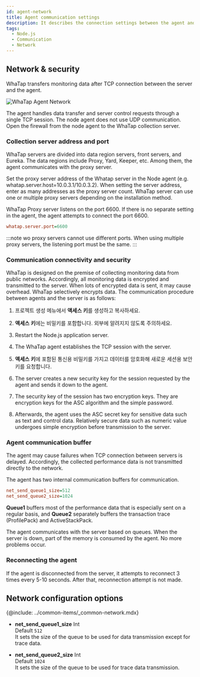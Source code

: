 ```yaml
---
id: agent-network
title: Agent communication settings
description: It describes the connection settings between the agent and the server.
tags:
  - Node.js
  - Communication
  - Network
---
```


## Network & security

WhaTap transfers monitoring data after TCP connection between the server and the agent.

![WhaTap Agent Network](https://img.whatap.io/media/agent_node/agent_net.png)

The agent handles data transfer and server control requests through a single TCP session. The node agent does not use UDP communication. Open the firewall from the node agent to the WhaTap collection server.

### Collection server address and port

WhaTap servers are divided into data region servers, front servers, and Eureka. The data regions include Proxy, Yard, Keeper, etc. Among them, the agent communicates with the proxy server.

Set the proxy server address of the Whatap server in the Node agent (e.g. whatap.server.host=10.0.3.1/10.0.3.2). When setting the server address, enter as many addresses as the proxy server count. WhaTap server can use one or multiple proxy servers depending on the installation method.

WhaTap Proxy server listens on the port 6600. If there is no separate setting in the agent, the agent attempts to connect the port 6600.

```ini title='whatap.conf 포트 설정'
whatap.server.port=6600
```

:::note
wo proxy servers cannot use different ports. When using multiple proxy servers, the listening port must be the same.
:::

### Communication connectivity and security

WhaTap is designed on the premise of collecting monitoring data from public networks. Accordingly, all monitoring data is encrypted and transmitted to the server. When lots of encrypted data is sent, it may cause overhead. WhaTap selectively encrypts data. The communication procedure between agents and the server is as follows:

1.  프로젝트 생성 메뉴에서 **액세스 키**를 생성하고 복사하세요.

2.  **액세스 키**에는 비밀키를 포함합니다. 외부에 알려지지 않도록 주의하세요.

3.  Restart the Node.js application server.

4.  The WhaTap agent establishes the TCP session with the server.

5.  **액세스 키**에 포함된 통신용 비밀키를 가지고 데이터를 암호화해 새로운 세션용 보안 키를 요청합니다.

6.  The server creates a new security key for the session requested by the agent and sends it down to the agent.

7.  The security key of the session has two encryption keys. They are encryption keys for the ASC algorithm and the simple password.

8.  Afterwards, the agent uses the ASC secret key for sensitive data such as text and control data. Relatively secure data such as numeric value undergoes simple encryption before transmission to the server.

### Agent communication buffer

The agent may cause failures when TCP connection between servers is delayed. Accordingly, the collected performance data is not transmitted directly to the network.

The agent has two internal communication buffers for communication.

```ini
net_send_queue1_size=512
net_send_queue2_size=1024
```

**Queue1** buffers most of the performance data that is especially sent on a regular basis, and **Queue2** separately buffers the transaction trace (ProfilePack) and ActiveStackPack.

The agent communicates with the server based on queues. When the server is down, part of the memory is consumed by the agent. No more problems occur.

### Reconnecting the agent

If the agent is disconnected from the server, it attempts to reconnect 3 times every 5-10 seconds. After that, reconnection attempt is not made.

## Network configuration options

{@include: ../common-items/_common-network.mdx}

-   **net_send_queue1_size** <span class='type'>Int</span><br/>
    Default `512`<br/>It sets the size of the queue to be used for data transmission except for trace data.

-   **net_send_queue2_size** <span class='type'>Int</span><br/>
    Default `1024`<br/>It sets the size of the queue to be used for trace data transmission.
